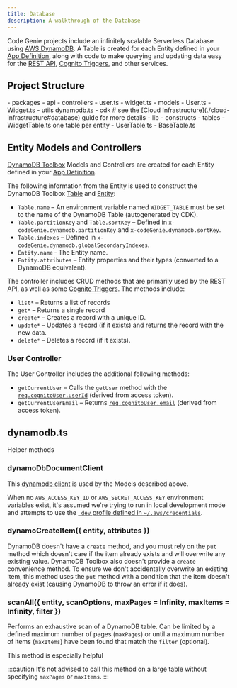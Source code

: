 ```yaml
---
title: Database
description: A walkthrough of the Database
---
```



Code Genie projects include an infinitely scalable Serverless Database using [AWS DynamoDB](https://aws.amazon.com/dynamodb). A Table is created for each Entity defined in your [App Definition](../app-definition), along with code to make querying and updating data easy for the [REST API](./api), [Cognito Triggers](./authentication-identity#triggers), and other services.

## Project Structure

<FileTree>
- packages
  - api
    - controllers
      - user.ts
      - widget.ts
    - models
      - User.ts
      - Widget.ts
    - utils
      dynamodb.ts
  - cdk # see the [Cloud Infrastructure](./cloud-infrastructure#database) guide for more details
    - lib
      - constructs
        - tables
          - WidgetTable.ts one table per entity
          - UserTable.ts
        - BaseTable.ts
</FileTree>

## Entity Models and Controllers

[DynamoDB Toolbox](https://github.com/jeremydaly/dynamodb-toolbox) Models and Controllers are created for each Entity defined in your [App Definition](../app-definition).

The following information from the Entity is used to construct the DynamoDB Toolbox [Table](https://github.com/jeremydaly/dynamodb-toolbox) and [Entity](https://github.com/jeremydaly/dynamodb-toolbox):

- `Table.name` &ndash; An environment variable named `WIDGET_TABLE` must be set to the name of the DynamoDB Table (autogenerated by CDK).
- `Table.partitionKey` and `Table.sortKey` &ndash; Defined in `x-codeGenie.dynamodb.partitionKey` and `x-codeGenie.dynamodb.sortKey`.
- `Table.indexes` &ndash; Defined in `x-codeGenie.dynamodb.globalSecondaryIndexes`.
- `Entity.name` &dash; The Entity name.
- `Entity.attributes` &ndash; Entity properties and their types (converted to a DynamoDB equivalent).

The controller includes CRUD methods that are primarily used by the REST API, as well as some [Cognito Triggers](./auth-identity#triggers). The methods include:

- `list*` &ndash; Returns a list of records
- `get*` &ndash; Returns a single record
- `create*` &ndash; Creates a record with a unique ID.
- `update*` &ndash; Updates a record (if it exists) and returns the record with the new data.
- `delete*` &ndash; Deletes a record (if it exists).

### User Controller

The User Controller includes the additional following methods:

- `getCurrentUser` &ndash; Calls the `getUser` method with the [`req.cognitoUser.userId`](.backend/api#authidentity-handler) (derived from access token).
- `getCurrentUserEmail` &ndash; Returns [`req.cognitoUser.email`](.backend/api#authidentity-handler) (derived from access token).

## dynamodb.ts
Helper methods

### dynamoDbDocumentClient

This [dynamodb client]() is used by the Models described above.

When no `AWS_ACCESS_KEY_ID` or `AWS_SECRET_ACCESS_KEY` environment variables exist, it's assumed we're trying to run in local development mode and attempts to use the [`_dev` profile defined in `~/.aws/credentials`](../../guides/deployments#setup-aws-cli-credentials-profiles).

### dynamoCreateItem(\{ entity, attributes })

DynamoDB doesn't have a `create` method, and you must rely on the `put` method which doesn't care if the item already exists and will overwrite any existing value. DynamoDB Toolbox also doesn't provide a `create` convenience method. To ensure we don't accidentally overwrite an existing item, this method uses the `put` method with a condition that the item doesn't already exist (causing DynamoDB to throw an error if it does).

### scanAll(\{ entity, scanOptions, maxPages = Infinity, maxItems = Infinity, filter })

Performs an exhaustive scan of a DynamoDB table. Can be limited by a defined maximum number of pages (`maxPages`) or until a maximum number of items (`maxItems`) have been found that match the `filter` (optional).

This method is especially helpful 

:::caution
It's not advised to call this method on a large table without specifying `maxPages` or `maxItems`.
:::
